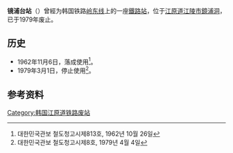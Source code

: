 {{noteTA
|1=zh-hans:镜浦台; zh-hant:鏡浦臺;}}
{{朝鮮半島車站資訊
|公司色 = black
|文字色 = 
|站名 = 镜浦台站
|圖片 = Korail Yeongdong Line Gyeongpodae Station Site.jpg
|pxl = 
|圖片說明 =车站遗迹
|前一站 = [[江陵站|江陵]]
|前一站距離 = 
|後一站距離 = 
|後一站 = 
|所屬路線 = [[岭东线|岭东线]]
|距離 = 
|起點站 = [[荣州站|荣州]]
|諺文 = 경포대역
|朝鮮漢字 = 鏡浦臺驛
|文觀部式 = Gyeongpodae-yeok
|馬-賴式 =
|副站名 = 
|車站編號 = 
|停站路線數 = 
|所屬公司 = [[大韩民国铁道厅|大韩民国铁道厅]]
|所在地 =[[江原道_(韩国)|江原道]][[江陵市|江陵市]][[鏡浦洞|鏡浦洞]]
|車站構造 = 地面车站
|月台配置 = 
|啟用年月日 =1962年11月6日
|廢站年月日 =1979年3月1日
|上下車人次 = 
|統計年度 = 
|轉車 = 
|備註 = 
|全寬備註 = 
}}

'''镜浦台站'''（{{kor|諺=경포대역|漢=鏡浦臺驛|羅=Gyeongpodae yeok|f=y}}）曾經为韩国铁路[[岭东线|岭东线]]上的一座[[鐵路站|鐵路站]]，位于[[江原道_(韩国)|江原道]][[江陵市|江陵市]][[鏡浦洞|鏡浦洞]]，已于1979年废止。

== 历史 ==
*1962年11月6日，落成使用<ref>대한민국관보 철도청고시제813호, 1962년 10월 26일</ref>。
*1979年3月1日，停止使用<ref>대한민국관보 철도청고시제8호, 1979년 4월 4일</ref>。

== 参考资料 ==
{{reflist}}

{{岭东线}}

[[Category:韩国江原道铁路废站|Category:韩国江原道铁路废站]]